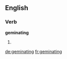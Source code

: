 ==English==

===Verb===
'''geminating'''

# {{present participle of|geminate}}

[[de:geminating]]
[[fr:geminating]]